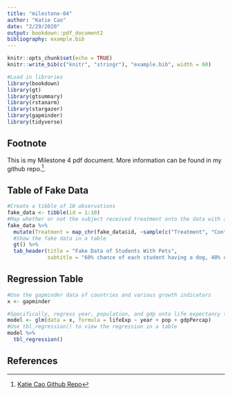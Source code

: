 ```yaml
---
title: "milestone-04"
author: "Katie Cao"
date: "2/29/2020"
output: bookdown::pdf_document2
bibliography: example.bib
---
```


```r
knitr::opts_chunk$set(echo = TRUE)
knitr::write_bib(c("knitr", "stringr"), "example.bib", width = 60)

#Load in libraries
library(bookdown)
library(gt)
library(gtsummary)
library(rstanarm)
library(stargazer)
library(gapminder)
library(tidyverse)

```


## Footnote {-}

This is my Milestone 4 pdf document. More information can be found in my github repo.^[[Katie Cao Github Repo](https://github.com/ka1on/milestone-04)].

## Table of Fake Data {-}

```r
#Create a tibble of 10 observations
fake_data <- tibble(id = 1:10)
#Map whether or not the subject received treatment onto the data with a 50:50 sample
fake_data %>%
  mutate(Treatment = map_chr(fake_data$id, ~sample(c("Treatment", "Control"), size = 1, prob = c(0.5, 0.5)))) %>%
  #Show the fake data in a table
  gt() %>%
  tab_header(title = "Fake Data of Students With Pets",
             subtitle = "60% chance of each student having a dog, 40% of cat")
```

## Regression Table {-}

```r
#Use the gapminder data of countries and various growth indicators
x <- gapminder

#Specifically, regress year, population, and gdp onto life expectancy to find correlations
model <- glm(data = x, formula = lifeExp ~ year + pop + gdpPercap)
#Use tbl_regression() to view the regression in a table
model %>%
  tbl_regression()
```

## References {-}
